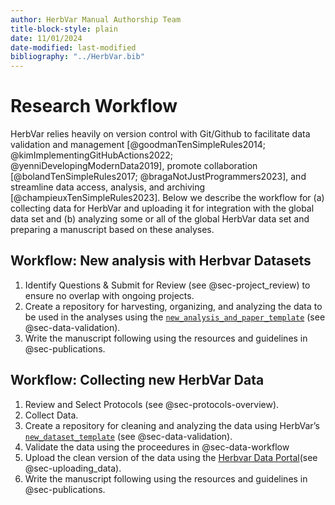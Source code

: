```yaml
---
author: HerbVar Manual Authorship Team
title-block-style: plain
date: 11/01/2024
date-modified: last-modified
bibliography: "../HerbVar.bib"
---
```


# Research Workflow {#sec-workflow}

HerbVar relies heavily on version control with Git/Github to facilitate data validation and management [@goodmanTenSimpleRules2014; @kimImplementingGitHubActions2022; @yenniDevelopingModernData2019], promote collaboration [@bolandTenSimpleRules2017; @bragaNotJustProgrammers2023], and streamline data access, analysis, and archiving [@champieuxTenSimpleRules2023]. Below we describe the workflow for (a) collecting data for HerbVar and uploading it for integration with the global data set and (b) analyzing some or all of the global HerbVar data set and preparing a manuscript based on these analyses.  

## Workflow: New analysis with Herbvar Datasets

1. Identify Questions & Submit for Review (see @sec-project_review) to ensure no overlap with ongoing projects. 
2. Create a repository for harvesting, organizing, and analyzing the data to be used in the analyses using the [`new_analysis_and_paper_template`](https://github.com/HerbVar-Network/analysis_and_paper_template) (see @sec-data-validation).
4. Write the manuscript following using the resources and guidelines in @sec-publications.  

## Workflow: Collecting new HerbVar Data

1. Review and Select Protocols (see @sec-protocols-overview).
2. Collect Data.
3. Create a repository for cleaning and analyzing the data using HerbVar's [`new_dataset_template`](https://github.com/HerbVar-Network/new_dataset_template) (see @sec-data-validation).
4. Validate the data using the proceedures in @sec-data-workflow
4. Upload the clean version of the data using the [Herbvar Data Portal](https://herbvar.shinyapps.io/data_portal_actual/)(see @sec-uploading_data).
5. Write the manuscript following using the resources and guidelines in @sec-publications.  
